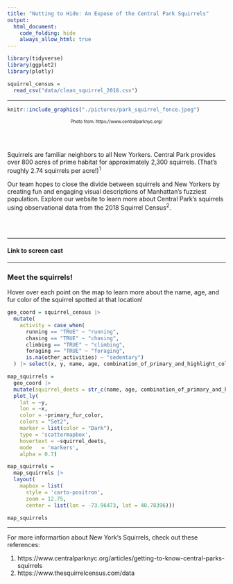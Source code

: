 ```yaml
---
title: "Nutting to Hide: An Expose of the Central Park Squirrels"
output: 
  html_document:
    code_folding: hide
    always_allow_html: true
---
```


```r
library(tidyverse)
library(ggplot2)
library(plotly)
```

```r
squirrel_census = 
  read_csv("data/clean_squirrel_2018.csv")
```

---

```r
knitr::include_graphics("./pictures/park_squirrel_fence.jpeg")
```
<center style="font-size: 10px;"> Photo from:  https://www.centralparknyc.org/ </center>
     
<br><br>                                       

Squirrels are familiar neighbors to all New Yorkers. Central Park provides over 800 acres of prime habitat for approximately 2,300 squirrels. (That's roughly 2.74 squirrels per acre!)^1^

Our team hopes to close the divide between squirrels and New Yorkers by creating fun and engaging visual descriptions of Manhattan's fuzziest population. Explore our website to learn more about Central Park's squirrels using observational data from the 2018 Squirrel Census^2^. 


<br><br>


---

#### Link to screen cast 

---


### Meet the squirrels!

Hover over each point on the map to learn more about the name, age, and fur color of the squirrel spotted at that location!
```r
geo_coord = squirrel_census |> 
  mutate(
    activity = case_when(
      running == "TRUE" ~ "running",
      chasing == "TRUE" ~ "chasing",
      climbing == "TRUE" ~ "climbing",
      foraging == "TRUE" ~ "foraging",
      is.na(other_activities) ~ "sedentary") 
  ) |> select(x, y, name, age, combination_of_primary_and_highlight_color, primary_fur_color, activity)

map_squirrels = 
  geo_coord |> 
  mutate(squirrel_deets = str_c(name, age, combination_of_primary_and_highlight_color, activity, sep = "<br />")) |>
  plot_ly(
    lat = ~y,
    lon = ~x,
    color = ~primary_fur_color,
    colors = "Set2",
    marker = list(color = "Dark"),
    type = 'scattermapbox',
    hovertext = ~squirrel_deets,
    mode   = 'markers', 
    alpha = 0.7)

map_squirrels = 
  map_squirrels |> 
  layout(
    mapbox = list(
      style = 'carto-positron',
      zoom = 12.75,
      center = list(lon = -73.96473, lat = 40.78396))) 

map_squirrels 
```





---


For more informartion about New York's Squirrels, check out these references: 

1. https://www.centralparknyc.org/articles/getting-to-know-central-parks-squirrels
2. https://www.thesquirrelcensus.com/data




